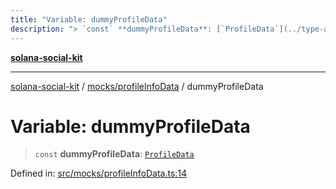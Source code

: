 ```yaml
---
title: "Variable: dummyProfileData"
description: "> `const` **dummyProfileData**: [`ProfileData`](../type-aliases/ProfileData.md)"
---
```


[**solana-social-kit**](../../../README.mdx)

***

[solana-social-kit](../../../README.mdx) / [mocks/profileInfoData](../README.mdx) / dummyProfileData

# Variable: dummyProfileData

> `const` **dummyProfileData**: [`ProfileData`](../type-aliases/ProfileData.mdx)

Defined in: [src/mocks/profileInfoData.ts:14](https://github.com/SendArcade/solana-app-kit/blob/bd4b3556b8f469c27ebb06f4df65b3a36b43ba3b/src/mocks/profileInfoData.ts#L14)
